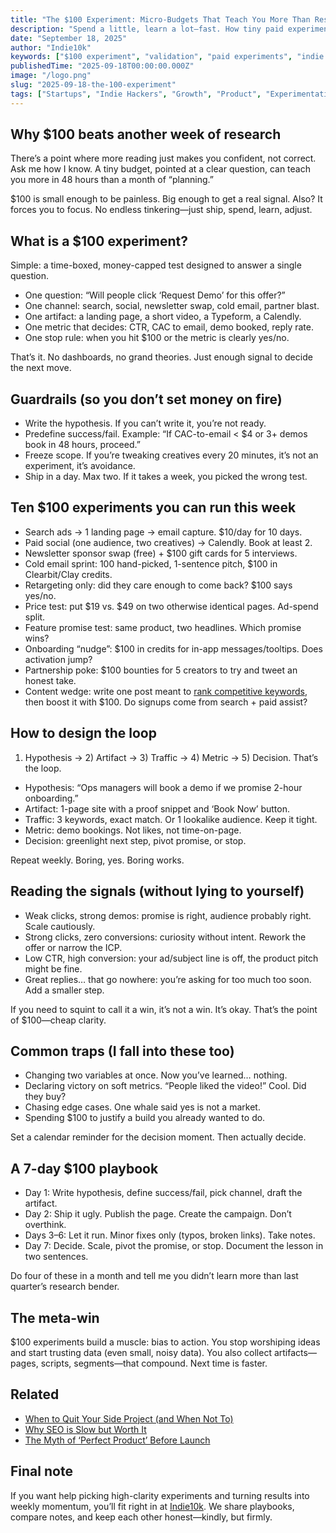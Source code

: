 ```yaml
---
title: "The $100 Experiment: Micro-Budgets That Teach You More Than Research"
description: "Spend a little, learn a lot—fast. How tiny paid experiments beat months of overthinking and armchair research."
date: "September 18, 2025"
author: "Indie10k"
keywords: ["$100 experiment", "validation", "paid experiments", "indie hackers", "micro budget", "growth", "product discovery", "Indie10k"]
publishedTime: "2025-09-18T00:00:00.000Z"
image: "/logo.png"
slug: "2025-09-18-the-100-experiment"
tags: ["Startups", "Indie Hackers", "Growth", "Product", "Experimentation"]
---
```


## Why $100 beats another week of research

There’s a point where more reading just makes you confident, not correct. Ask me how I know. A tiny budget, pointed at a clear question, can teach you more in 48 hours than a month of “planning.”

$100 is small enough to be painless. Big enough to get a real signal. Also? It forces you to focus. No endless tinkering—just ship, spend, learn, adjust.

## What is a $100 experiment?

Simple: a time-boxed, money-capped test designed to answer a single question.

- One question: “Will people click ‘Request Demo’ for this offer?”
- One channel: search, social, newsletter swap, cold email, partner blast.
- One artifact: a landing page, a short video, a Typeform, a Calendly.
- One metric that decides: CTR, CAC to email, demo booked, reply rate.
- One stop rule: when you hit $100 or the metric is clearly yes/no.

That’s it. No dashboards, no grand theories. Just enough signal to decide the next move.

## Guardrails (so you don’t set money on fire)

- Write the hypothesis. If you can’t write it, you’re not ready.
- Predefine success/fail. Example: “If CAC-to-email &lt; $4 or 3+ demos book in 48 hours, proceed.”
- Freeze scope. If you’re tweaking creatives every 20 minutes, it’s not an experiment, it’s avoidance.
- Ship in a day. Max two. If it takes a week, you picked the wrong test.

## Ten $100 experiments you can run this week

- Search ads → 1 landing page → email capture. $10/day for 10 days.
- Paid social (one audience, two creatives) → Calendly. Book at least 2.
- Newsletter sponsor swap (free) + $100 gift cards for 5 interviews.
- Cold email sprint: 100 hand-picked, 1-sentence pitch, $100 in Clearbit/Clay credits.
- Retargeting only: did they care enough to come back? $100 says yes/no.
- Price test: put $19 vs. $49 on two otherwise identical pages. Ad-spend split.
- Feature promise test: same product, two headlines. Which promise wins?
- Onboarding “nudge”: $100 in credits for in-app messages/tooltips. Does activation jump?
- Partnership poke: $100 bounties for 5 creators to try and tweet an honest take.
- Content wedge: write one post meant to [rank competitive keywords](/blog/2025-09-10-how-to-rank-competitive-keywords), then boost it with $100. Do signups come from search + paid assist?

## How to design the loop

1) Hypothesis → 2) Artifact → 3) Traffic → 4) Metric → 5) Decision. That’s the loop.

- Hypothesis: “Ops managers will book a demo if we promise 2-hour onboarding.”
- Artifact: 1-page site with a proof snippet and ‘Book Now’ button.
- Traffic: 3 keywords, exact match. Or 1 lookalike audience. Keep it tight.
- Metric: demo bookings. Not likes, not time-on-page.
- Decision: greenlight next step, pivot promise, or stop.

Repeat weekly. Boring, yes. Boring works.

## Reading the signals (without lying to yourself)

- Weak clicks, strong demos: promise is right, audience probably right. Scale cautiously.
- Strong clicks, zero conversions: curiosity without intent. Rework the offer or narrow the ICP.
- Low CTR, high conversion: your ad/subject line is off, the product pitch might be fine.
- Great replies… that go nowhere: you’re asking for too much too soon. Add a smaller step.

If you need to squint to call it a win, it’s not a win. It’s okay. That’s the point of $100—cheap clarity.

## Common traps (I fall into these too)

- Changing two variables at once. Now you’ve learned… nothing.
- Declaring victory on soft metrics. “People liked the video!” Cool. Did they buy?
- Chasing edge cases. One whale said yes is not a market.
- Spending $100 to justify a build you already wanted to do.

Set a calendar reminder for the decision moment. Then actually decide.

## A 7-day $100 playbook

- Day 1: Write hypothesis, define success/fail, pick channel, draft the artifact.
- Day 2: Ship it ugly. Publish the page. Create the campaign. Don’t overthink.
- Days 3–6: Let it run. Minor fixes only (typos, broken links). Take notes.
- Day 7: Decide. Scale, pivot the promise, or stop. Document the lesson in two sentences.

Do four of these in a month and tell me you didn’t learn more than last quarter’s research bender.

## The meta-win

$100 experiments build a muscle: bias to action. You stop worshiping ideas and start trusting data (even small, noisy data). You also collect artifacts—pages, scripts, segments—that compound. Next time is faster.

## Related

- [When to Quit Your Side Project (and When Not To)](/blog/2025-09-17-when-to-quit-your-side-project)
- [Why SEO is Slow but Worth It](/blog/2025-09-19-why-seo-is-slow-but-worth-it)
- [The Myth of ‘Perfect Product’ Before Launch](/blog/2025-09-22-the-myth-of-perfect-product-before-launch)

## Final note

If you want help picking high-clarity experiments and turning results into weekly momentum, you’ll fit right in at [Indie10k](/). We share playbooks, compare notes, and keep each other honest—kindly, but firmly.

